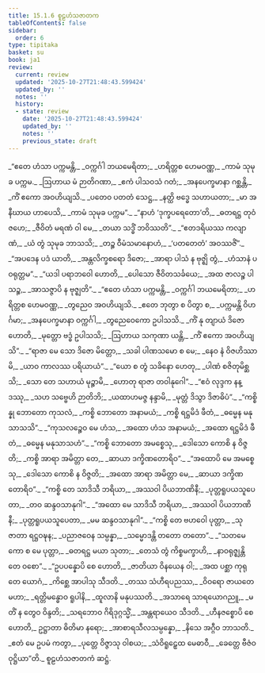 ```yaml
---
title: 15.1.6 စူဠဟံသဇာတက
tableOfContents: false
sidebar:
  order: 6
type: tipitaka
basket: su
book: ja1
review:
  current: review
  updated: '2025-10-27T21:48:43.599424'
  updated_by: ''
  notes: ''
  history:
  - state: review
    date: '2025-10-27T21:48:43.599424'
    updated_by: ''
    notes: ''
    previous_state: draft
---
```



<ReviewStatus review={frontmatter.review} showDetails={true} />

<HypothesisAnnotation frontmatter={frontmatter} />

<DynamicBreadcrumb />

<Division number="133" book="ja1" e="ch" v="22" p="326">

<Paragraph number="2990" type="verses" book="ja1">
_“ဧတေ ဟံသာ ပက္ကမန္တိ,_  
_ဝက္ကင်္ဂါ ဘယမေရိတာ;_  
_ဟရိတ္တစ ဟေမဝဏ္ဏ,_  
_ကာမံ သုမုခ ပက္ကမ._  

</Paragraph>

</Division>
<Division number="134" book="ja1" e="ch" v="22" p="326">

<Paragraph number="2991" type="verses" book="ja1">
_ဩဟာယ မံ ဉာတိဂဏာ,_  
_ဧကံ ပါသဝသံ ဂတံ;_  
_အနပေက္ခမာနာ ဂစ္ဆန္တိ,_  
_ကိံ ဧကော အဝဟိယျသိ._  

</Paragraph>

</Division>
<Division number="135" book="ja1" e="ch" v="22" p="326">

<Paragraph number="2992" type="verses" book="ja1">
_ပတေဝ ပတတံ သေဋ္ဌ,_  
_နတ္ထိ ဗဒ္ဓေ သဟာယတာ;_  
_မာ အနီဃာယ ဟာပေသိ,_  
_ကာမံ သုမုခ ပက္ကမ”._  

</Paragraph>

</Division>
<Division number="136" book="ja1" e="ch" v="22" p="326">

<Paragraph number="2993" type="verses" book="ja1">
_“နာဟံ ‘ဒုက္ခပရေတော’တိ,_  
_ဓတရဋ္ဌ တုဝံ ဇဟေ;_  
_ဇီဝိတံ မရဏံ ဝါ မေ,_  
_တယာ သဒ္ဓိံ ဘဝိဿတိ”._  

</Paragraph>

</Division>
<Division number="137" book="ja1" e="ch" v="22" p="326">

<Paragraph number="2994" type="verses" book="ja1">
_“ဧတဒရိယဿ ကလျာဏံ,_  
_ယံ တွံ သုမုခ ဘာသသိ;_  
_တဉ္စ ဝီမံသမာနောဟံ,_  
_‘ပတတေတံ’ အဝဿဇိံ”._  

</Paragraph>

</Division>
<Division number="138" book="ja1" e="ch" v="22" p="326">

<Paragraph number="2995" type="verses" book="ja1">
_“အပဒေန ပဒံ ယာတိ,_  
_အန္တလိက္ခစရော ဒိဇော;_  
_အာရာ ပါသံ န ဗုဇ္ဈိ တွံ,_  
_ဟံသာနံ ပဝရုတ္တမ”._  

</Paragraph>

</Division>
<Division number="139" book="ja1" e="ch" v="22" p="326">

<Paragraph number="2996" type="verses" book="ja1">
_“ယဒါ ပရာဘဝေါ ဟောတိ,_  
_ပေါသော ဇီဝိတသင်္ခယေ;_  
_အထ ဇာလဉ္စ ပါသဉ္စ,_  
_အာသဇ္ဇာပိ န ဗုဇ္ဈတိ”._  

</Paragraph>

</Division>
<Division number="140" book="ja1" e="ch" v="22" p="326">

<Paragraph number="2997" type="verses" book="ja1">
_“ဧတေ ဟံသာ ပက္ကမန္တိ,_  
_ဝက္ကင်္ဂါ ဘယမေရိတာ;_  
_ဟရိတ္တစ ဟေမဝဏ္ဏ,_  
_တွညေဝ အဝဟိယျသိ._  

</Paragraph>

</Division>
<Division number="141" book="ja1" e="ch" v="22" p="326">

<Paragraph number="2998" type="verses" book="ja1">
_ဧတေ ဘုတွာ စ ပိတွာ စ,_  
_ပက္ကမန္တိ ဝိဟင်္ဂမာ;_  
_အနပေက္ခမာနာ ဝက္ကင်္ဂါ,_  
_တွညေဝေကော ဥပါသသိ._  

</Paragraph>

</Division>
<Division number="142" book="ja1" e="ch" v="22" p="326">

<Paragraph number="2999" type="verses" book="ja1">
_ကိံ နု တျာယံ ဒိဇော ဟောတိ,_  
_မုတ္တော ဗဒ္ဓံ ဥပါသသိ;_  
_ဩဟာယ သကုဏာ ယန္တိ,_  
_ကိံ ဧကော အဝဟိယျသိ”._  

</Paragraph>

</Division>
<Division number="143" book="ja1" e="ch" v="22" p="326">

<Paragraph number="3000" type="verses" book="ja1">
_“ရာဇာ မေ သော ဒိဇော မိတ္တော,_  
_သခါ ပါဏသမော စ မေ;_  
_နေဝ နံ ဝိဇဟိဿာမိ,_  
_ယာဝ ကာလဿ ပရိယာယံ”._  

</Paragraph>

</Division>
<Division number="144" book="ja1" e="ch" v="22" p="326">

<Paragraph number="3001" type="verses" book="ja1">
_“ယော စ တွံ သခိနော ဟေတု,_  
_ပါဏံ စဇိတုမိစ္ဆသိ;_  
_သော တေ သဟာယံ မုဉ္စာမိ,_  
_ဟောတု ရာဇာ တဝါနုဂေါ”._  

</Paragraph>

</Division>
<Division number="145" book="ja1" e="ch" v="22" p="327">

<Paragraph number="3002" type="verses" book="ja1">
_“ဧဝံ လုဒ္ဒက နန္ဒဿု,_  
_သဟ သဗ္ဗေဟိ ဉာတိဘိ;_  
_ယထာဟမဇ္ဇ နန္ဒာမိ,_  
_မုတ္တံ ဒိသွာ ဒိဇာဓိပံ”._  

</Paragraph>

</Division>
<Division number="146" book="ja1" e="ch" v="22" p="327">

<Paragraph number="3003" type="verses" book="ja1">
_“ကစ္စိန္နု ဘောတော ကုသလံ,_  
_ကစ္စိ ဘောတော အနာမယံ;_  
_ကစ္စိ ရဋ္ဌမိဒံ ဖီတံ,_  
_ဓမ္မေန မနုသာသသိ”._  

</Paragraph>

</Division>
<Division number="147" book="ja1" e="ch" v="22" p="327">

<Paragraph number="3004" type="verses" book="ja1">
_“ကုသလဉ္စေဝ မေ ဟံသ,_  
_အထော ဟံသ အနာမယံ;_  
_အထော ရဋ္ဌမိဒံ ဖီတံ,_  
_ဓမ္မေန မနုသာသဟံ”._  

</Paragraph>

</Division>
<Division number="148" book="ja1" e="ch" v="22" p="327">

<Paragraph number="3005" type="verses" book="ja1">
_“ကစ္စိ ဘောတော အမစ္စေသု,_  
_ဒေါသော ကောစိ န ဝိဇ္ဇတိ;_  
_ကစ္စိ အာရာ အမိတ္တာ တေ,_  
_ဆာယာ ဒက္ခိဏတောရိဝ”._  

</Paragraph>

</Division>
<Division number="149" book="ja1" e="ch" v="22" p="327">

<Paragraph number="3006" type="verses" book="ja1">
_“အထောပိ မေ အမစ္စေသု,_  
_ဒေါသော ကောစိ န ဝိဇ္ဇတိ;_  
_အထော အာရာ အမိတ္တာ မေ,_  
_ဆာယာ ဒက္ခိဏတောရိဝ”._  

</Paragraph>

</Division>
<Division number="150" book="ja1" e="ch" v="22" p="327">

<Paragraph number="3007" type="verses" book="ja1">
_“ကစ္စိ တေ သာဒိသီ ဘရိယာ,_  
_အဿဝါ ပိယဘာဏိနီ;_  
_ပုတ္တရူပယသူပေတာ,_  
_တဝ ဆန္ဒဝသာနုဂါ”._  

</Paragraph>

</Division>
<Division number="151" book="ja1" e="ch" v="22" p="327">

<Paragraph number="3008" type="verses" book="ja1">
_“အထော မေ သာဒိသီ ဘရိယာ,_  
_အဿဝါ ပိယဘာဏိနီ;_  
_ပုတ္တရူပယသူပေတာ,_  
_မမ ဆန္ဒဝသာနုဂါ”._  

</Paragraph>

</Division>
<Division number="152" book="ja1" e="ch" v="22" p="327">

<Paragraph number="3009" type="verses" book="ja1">
_“ကစ္စိ တေ ဗဟဝေါ ပုတ္တာ,_  
_သုဇာတာ ရဋ္ဌဝဍ္ဎန;_  
_ပညာဇဝေန သမ္ပန္နာ,_  
_သမ္မောဒန္တိ တတော တတော”._  

</Paragraph>

</Division>
<Division number="153" book="ja1" e="ch" v="22" p="327">

<Paragraph number="3010" type="verses" book="ja1">
_“သတမေကော စ မေ ပုတ္တာ,_  
_ဓတရဋ္ဌ မယာ သုတာ;_  
_တေသံ တွံ ကိစ္စမက္ခာဟိ,_  
_နာဝရုဇ္ဈန္တိ တေ ဝစော”._  

</Paragraph>

</Division>
<Division number="154" book="ja1" e="ch" v="22" p="327">

<Paragraph number="3011" type="verses" book="ja1">
_“ဥပပန္နောပိ စေ ဟောတိ,_  
_ဇာတိယာ ဝိနယေန ဝါ;_  
_အထ ပစ္ဆာ ကုရုတေ ယောဂံ,_  
_ကိစ္ဆေ အာပါသု သီဒတိ._  

</Paragraph>

</Division>
<Division number="155" book="ja1" e="ch" v="22" p="327">

<Paragraph number="3012" type="verses" book="ja1">
_တဿ သံဟီရပညဿ,_  
_ဝိဝရော ဇာယတေ မဟာ;_  
_ရတ္တိမန္ဓောဝ ရူပါနိ,_  
_ထူလာနိ မနုပဿတိ._  

</Paragraph>

</Division>
<Division number="156" book="ja1" e="ch" v="22" p="327">

<Paragraph number="3013" type="verses" book="ja1">
_အသာရေ သာရယောဂညူ,_  
_မတိံ န တွေဝ ဝိန္ဒတိ;_  
_သရဘောဝ ဂိရိဒုဂ္ဂသ္မိံ,_  
_အန္တရာယေဝ သီဒတိ._  

</Paragraph>

</Division>
<Division number="157" book="ja1" e="ch" v="22" p="327">

<Paragraph number="3014" type="verses" book="ja1">
_ဟီနဇစ္စောပိ စေ ဟောတိ,_  
ဥဋ္ဌာတာ ဓိတိမာ နရော;_  
_အာစာရသီလသမ္ပန္နော,_  
_နိသေ အဂ္ဂီဝ ဘာသတိ._  

</Paragraph>

</Division>
<Division number="158" book="ja1" e="ch" v="22" p="328">

<Paragraph number="3015" type="verses" book="ja1">
_ဧတံ မေ ဥပမံ ကတွာ,_  
_ပုတ္တေ ဝိဇ္ဇာသု ဝါစယ;_  
_သံဝိရူဠှေထ မေဓာဝီ,_  
_ခေတ္တေ ဗီဇံဝ ဝုဋ္ဌိယာ”တိ._  


</Paragraph>
</Division>

<Paragraph number="3016" type="center" book="ja1">
စူဠဟံသဇာတကံ ဆဋ္ဌံ.
</Paragraph>